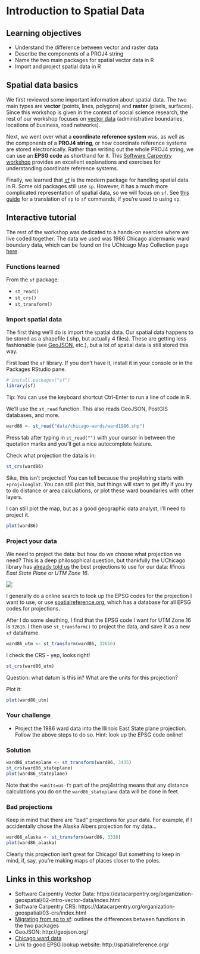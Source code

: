 # Introduction to Spatial Data

## Learning objectives

- Understand the difference between vector and raster data
- Describe the components of a PROJ4 string
- Name the two main packages for spatial vector data in R
- Import and project spatial data in R

## Spatial data basics

We first reviewed some important information about spatial data. The two main types are 
**vector** (points, lines, polygons) and **raster** (pixels, surfaces). Since this workshop is given in the context of social science research, the rest of our workshop focuses on [vector data](https://datacarpentry.org/organization-geospatial/02-intro-vector-data/index.html) (administrative boundaries, locations of business, road networks).

Next, we went over what a **coordinate reference system** was, as well as the components of a **PROJ4 string**, or how coordinate reference systems are stored electronically. Rather than writing out the whole PROJ4 string, we can use an **EPSG code** as shorthand for it. This [Software Carpentry workshop](https://datacarpentry.org/organization-geospatial/03-crs/index.html) provides an excellent explanations and exercises for understanding coordinate reference systems.

Finally, we learned that [`sf`](https://r-spatial.github.io/sf/index.html) is the modern package for handling spatial data in R. Some old packages still use `sp`. However, it has a much more complicated representation of spatial data, so we will focus on `sf`. See [this guide](https://github.com/r-spatial/sf/wiki/Migrating) for a translation of `sp` to `sf` commands, if you're used to using `sp`.

## Interactive tutorial

The rest of the workshop was dedicated to a hands-on exercise where we live coded together. The data we used was 1986 Chicago aldermanic ward boundary data, which can be found on the UChicago Map Collection page [here](https://www.lib.uchicago.edu/e/collections/maps/chigis.html).

### Functions learned

From the `sf` package:

- `st_read()`
- `st_crs()`
- `st_transform()`

### Import spatial data

The first thing we'll do is import the spatial data. Our spatial data happens to be stored as a shapefile (.shp, but actually 4 files). These are getting less fashionable (see [GeoJSON](http://geojson.org/), etc.), but a lot of spatial data is still stored this way.

First load the `sf` library. If you don't have it, install it in your console or in the Packages RStudio pane.
```r
# install.packages("sf")
library(sf)
```

Tip: You can use the keyboard shortcut Ctrl-Enter to run a line of code in R.

We'll use the `st_read` function. This also reads GeoJSON, PostGIS databases, and more. 

```r
ward86 <- st_read("data/chicago-wards/ward1986.shp")
```
Press tab after typing in `st_read("")` with your cursor in between the quotation marks and you'll get a nice autocomplete feature.

Check what projection the data is in:
```r
st_crs(ward86)
```
Sike, this isn't projected! You can tell because the proj4string starts with `+proj=longlat`. You can still plot this, but things will start to get iffy if you try to do distance or area calculations, or plot these ward boundaries with other layers.

I can still plot the map, but as a good geographic data analyst, I'll need to project it.
```r
plot(ward86)
```

### Project your data

We need to project the data: but how do we choose what projection we need? This is a deep philosophical question, but thankfully the UChicago library has [already told us](https://www.lib.uchicago.edu/e/collections/maps/chigis.html) the best projections to use for our data: *Illinois East State Plane* or *UTM Zone 16*.

![](figs/what-projection.png)

I generally do a online search to look up the EPSG codes for the projection I want to use, or use [spatialreference.org](http://spatialreference.org/ ), which has a database for all EPSG codes for projections.

After I do some sleuthing, I find that the EPSG code I want for UTM Zone 16 is `32616`. I then use `st_transform()` to project the data, and save it as a new `sf` dataframe.
```r
ward86_utm <- st_transform(ward86, 32616)
```

I check the CRS - yep, looks right!
```r
st_crs(ward86_utm)
```

Question: what datum is this in? What are the units for this projection?

Plot it:
```r
plot(ward86_utm)
```

### Your challenge

- Project the 1986 ward data into the Illinois East State plane projection. Follow the above steps to do so. Hint: look up the EPSG code online!

### Solution
```r
ward86_stateplane <- st_transform(ward86, 3435)
st_crs(ward86_stateplane)
plot(ward86_stateplane)
```

Note that the `+units=us-ft` part of the proj4string means that any distance calculations you do on the `ward86_stateplane` data will be done in feet.

### Bad projections

Keep in mind that there are "bad" projections for your data. For example, if I accidentally chose the Alaska Albers projection for my data...
```r
ward86_alaska <- st_transform(ward86, 3338)
plot(ward86_alaska)
```

Clearly this projection isn't great for Chicago! But something to keep in mind, if, say, you're making maps of places closer to the poles.

## Links in this workshop

- Software Carpentry Vector Data: https://datacarpentry.org/organization-geospatial/02-intro-vector-data/index.html
- Software Carpentry CRS: https://datacarpentry.org/organization-geospatial/03-crs/index.html
- [Migrating from sp to sf](https://github.com/r-spatial/sf/wiki/Migrating): outlines the differences between functions in the two packages
- GeoJSON: http://geojson.org/
- [Chicago ward data](https://www.lib.uchicago.edu/e/collections/maps/chigis.html)
- Link to good EPSG lookup website: http://spatialreference.org/ 
